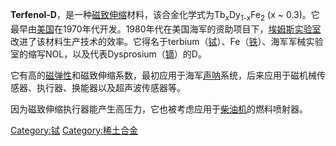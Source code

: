 {{expand|time=2015-01-19T10:22:17+00:00}}
'''Terfenol-D'''，是一种[[磁致伸缩|磁致伸缩]]材料，该合金化学式为Tb<sub>x</sub>Dy<sub>1-x</sub>Fe<sub>2</sub> (x ~ 0.3)。它最早由[[美国|美国]]{{link-en|海军军械实验室|Naval Ordnance Laboratory}}在1970年代开发。1980年代在美国海军的资助项目下，[[埃姆斯实验室|埃姆斯实验室]]改进了该材料生产技术的效率。它得名于terbium（[[铽|铽]]）、Fe（[[铁|铁]]）、海军军械实验室的缩写NOL，以及代表Dysprosium（[[镝|镝]]）的D。

它有高的[[磁弹性|磁弹性]]和磁致伸缩系数，最初应用于海军[[声呐|声呐]]系统，后来应用于磁机械传感器、执行器、换能器以及超声波传感器等。

因为磁致伸缩执行器能产生高压力，它也被考虑应用于[[柴油机|柴油机]]的燃料喷射器。

[[Category:铽|Category:铽]]
[[Category:稀土合金|Category:稀土合金]]
